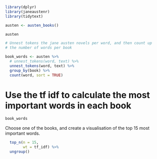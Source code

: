 ```r
library(dplyr)
library(janeaustenr)
library(tidytext)
```


```r
austen <- austen_books()

austen
```


```r
# Unnest tokens the jane austen novels per word, and then count up
# the number of words per book

book_words <- austen %>%
  # unnest_tokens(word, text) %>%
  unnest_tokens(word, text) %>%
  group_by(book) %>% 
  count(word, sort = TRUE)
```


# Use the tf idf to calculate the most important words in each book

```r
book_words
```

Choose one of the books, and create a visualisation of the top 15 most important words.

```r
  top_n(n = 15,
        wt = tf_idf) %>% 
  ungroup() 
```